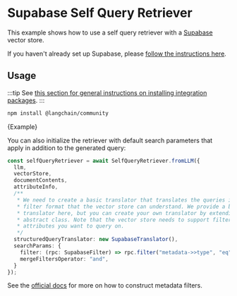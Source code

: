 # Supabase Self Query Retriever

This example shows how to use a self query retriever with a [Supabase](https://supabase.com) vector store.

If you haven't already set up Supabase, please [follow the instructions here](/docs/integrations/vectorstores/supabase).

## Usage

:::tip
See [this section for general instructions on installing integration packages](/docs/get_started/installation#installing-integration-packages).
:::

```bash npm2yarn
npm install @langchain/community
```


<CodeBlock language="typescript">{Example}</CodeBlock>

You can also initialize the retriever with default search parameters that apply in
addition to the generated query:

```typescript
const selfQueryRetriever = await SelfQueryRetriever.fromLLM({
  llm,
  vectorStore,
  documentContents,
  attributeInfo,
  /**
   * We need to create a basic translator that translates the queries into a
   * filter format that the vector store can understand. We provide a basic translator
   * translator here, but you can create your own translator by extending BaseTranslator
   * abstract class. Note that the vector store needs to support filtering on the metadata
   * attributes you want to query on.
   */
  structuredQueryTranslator: new SupabaseTranslator(),
  searchParams: {
    filter: (rpc: SupabaseFilter) => rpc.filter("metadata->>type", "eq", "movie"),,
    mergeFiltersOperator: "and",
  }
});
```

See the [official docs](https://postgrest.org/en/stable/references/api/tables_views.html?highlight=operators#json-columns) for more on how to construct metadata filters.
